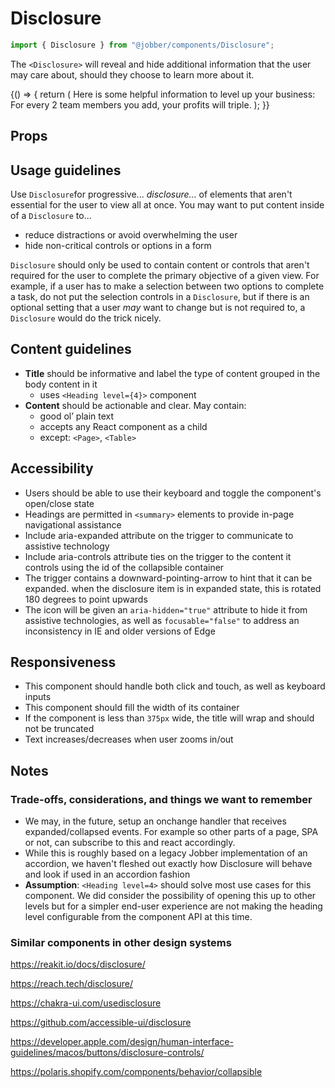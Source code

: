 
<Meta title="Components/Disclosure" component={Disclosure} />

# Disclosure

```ts
import { Disclosure } from "@jobber/components/Disclosure";
```

The `<Disclosure>` will reveal and hide additional information that the user may
care about, should they choose to learn more about it.

<Canvas>
  <Story name="Disclosure">
    {() => {
      return (
        <Disclosure title="Advanced instructions">
          <Content>
            <Text>
              Here is some helpful information to level up your business:
            </Text>
            <Text>
              For every 2 team members you add, your profits will triple.
            </Text>
          </Content>
        </Disclosure>
      );
    }}
  </Story>
</Canvas>

## Props

<ArgsTable of={Disclosure} />

## Usage guidelines

Use `Disclosure`for progressive... _disclosure..._ of elements that aren't
essential for the user to view all at once. You may want to put content inside
of a `Disclosure` to...

- reduce distractions or avoid overwhelming the user
- hide non-critical controls or options in a form

`Disclosure` should only be used to contain content or controls that aren't
required for the user to complete the primary objective of a given view. For
example, if a user has to make a selection between two options to complete a
task, do not put the selection controls in a `Disclosure`, but if there is an
optional setting that a user _may_ want to change but is not required to, a
`Disclosure` would do the trick nicely.

## Content guidelines

- **Title** should be informative and label the type of content grouped in the
  body content in it
  - uses `<Heading level={4}>` component
- **Content** should be actionable and clear. May contain:
  - good ol’ plain text
  - accepts any React component as a child
  - except: `<Page>`, `<Table>`

## Accessibility

- Users should be able to use their keyboard and toggle the component's
  open/close state
- Headings are permitted in `<summary>` elements to provide in-page navigational
  assistance
- Include aria-expanded attribute on the trigger to communicate to assistive
  technology
- Include aria-controls attribute ties on the trigger to the content it controls
  using the id of the collapsible container
- The trigger contains a downward-pointing-arrow to hint that it can be
  expanded. when the disclosure item is in expanded state, this is rotated 180
  degrees to point upwards
- The icon will be given an `aria-hidden="true"` attribute to hide it from
  assistive technologies, as well as `focusable="false"` to address an
  inconsistency in IE and older versions of Edge

## Responsiveness

- This component should handle both click and touch, as well as keyboard inputs
- This component should fill the width of its container
- If the component is less than `375px` wide, the title will wrap and should not
  be truncated
- Text increases/decreases when user zooms in/out

## Notes

### Trade-offs, considerations, and things we want to remember

- We may, in the future, setup an onchange handler that receives
  expanded/collapsed events. For example so other parts of a page, SPA or not,
  can subscribe to this and react accordingly.
- While this is roughly based on a legacy Jobber implementation of an accordion,
  we haven't fleshed out exactly how Disclosure will behave and look if used in
  an accordion fashion
- **Assumption**: `<Heading level=4>` should solve most use cases for this
  component. We did consider the possibility of opening this up to other levels
  but for a simpler end-user experience are not making the heading level
  configurable from the component API at this time.

### Similar components in other design systems

https://reakit.io/docs/disclosure/

https://reach.tech/disclosure/

https://chakra-ui.com/usedisclosure

https://github.com/accessible-ui/disclosure

https://developer.apple.com/design/human-interface-guidelines/macos/buttons/disclosure-controls/

https://polaris.shopify.com/components/behavior/collapsible
